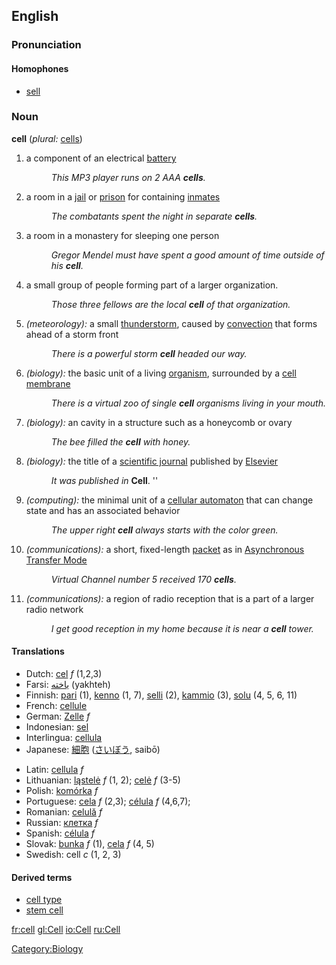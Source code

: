 ==English==
===Pronunciation===
====Homophones====
*[[sell]]

=== Noun ===
'''cell'''  (''plural:'' [[cells]])
# a component of an electrical [[battery]]
#: ''This MP3 player runs on 2 AAA '''cells'''.''
# a room in a [[jail]] or [[prison]] for containing [[inmate|inmates]]
#: ''The combatants spent the night in separate '''cells'''.''
# a room in a monastery for sleeping one person
#: ''Gregor Mendel must have spent a good amount of time outside of his '''cell'''.''
# a small group of people forming part of a larger organization.
#: ''Those three fellows are the local '''cell''' of that organization.''
# ''(meteorology):'' a small [[thunderstorm]], caused by [[convection]] that forms ahead of a storm front
#: ''There is a powerful storm '''cell''' headed our way.''
# ''(biology):'' the basic unit of a living [[organism]], surrounded by a [[cell membrane]]
#: ''There is a virtual zoo of single '''cell''' organisms living in your mouth.''
# ''(biology):'' an cavity in a structure such as a honeycomb or ovary
#: ''The bee filled the '''cell''' with honey.''
# ''(biology):'' the title of a [[scientific journal]] published by [[Wikipedia:Elsevier|Elsevier]]
#: ''It was published in'' ''' Cell'''. ''
# ''(computing):'' the minimal unit of a [[cellular automaton]] that can change state and has an associated behavior
#: ''The upper right '''cell''' always starts with the color green.''
# ''(communications):'' a short, fixed-length [[packet]] as in [[Wikipedia:Asynchronous Transfer Mode|Asynchronous Transfer Mode]]
#: ''Virtual Channel number 5 received 170 '''cells'''.''
# ''(communications):'' a region of radio reception that is a part of a larger radio network
#: ''I get good reception in my home because it is near a '''cell''' tower.''

==== Translations ====
{{top}}
*Dutch: [[cel]] ''f'' (1,2,3)
*Farsi: [[یاخته]] (yakhteh)
*Finnish: [[pari]] (1), [[kenno]] (1, 7), [[selli]] (2), [[kammio]] (3), [[solu]] (4, 5, 6, 11)
*French: [[cellule]]
*German: [[Zelle]] ''f''
*Indonesian: [[sel]]
*Interlingua: [[cellula]]
*Japanese: [[細胞]] ([[さいぼう]], saibō)
{{mid}}
*Latin: [[cellula]] ''f''
*Lithuanian: [[ląstelė]] ''f'' (1, 2); [[celė]] ''f'' (3-5)
*Polish: [[komórka]] ''f''
*Portuguese: [[cela]] ''f'' (2,3); [[célula]] ''f'' (4,6,7);
*Romanian: [[celulă]] ''f''
*Russian: [[:ru:клетка|клетка]] ''f''
*Spanish: [[célula]] ''f''
*Slovak: [[bunka]] ''f'' (1), [[cela]] ''f'' (4, 5)
*Swedish: cell ''c'' (1, 2, 3)
{{bottom}}

==== Derived terms ====
* [[cell type]]
* [[stem cell]]

{{Wikipedia}}

[[Category:Biology]]

[[fr:cell]]
[[gl:Cell]]
[[io:Cell]]
[[ru:Cell]]